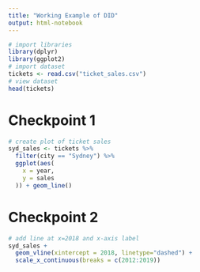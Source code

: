 ```yaml
---
title: "Working Example of DID"
output: html-notebook
---
```


```r
# import libraries
library(dplyr)
library(ggplot2)
# import dataset
tickets <- read.csv("ticket_sales.csv")
# view dataset
head(tickets)
```
# Checkpoint 1
```r
# create plot of ticket sales
syd_sales <- tickets %>% 
  filter(city == "Sydney") %>% 
  ggplot(aes(
    x = year, 
    y = sales
  )) + geom_line()

```

# Checkpoint 2
```r
# add line at x=2018 and x-axis label
syd_sales +
  geom_vline(xintercept = 2018, linetype="dashed") + 
  scale_x_continuous(breaks = c(2012:2019))

```